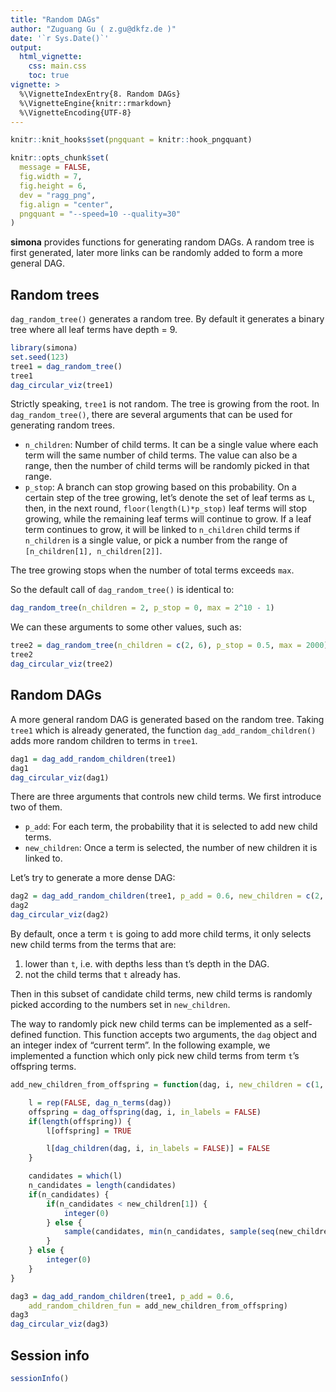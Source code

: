 ```yaml
---
title: "Random DAGs"
author: "Zuguang Gu ( z.gu@dkfz.de )"
date: '`r Sys.Date()`'
output: 
  html_vignette:
    css: main.css
    toc: true
vignette: >
  %\VignetteIndexEntry{8. Random DAGs}
  %\VignetteEngine{knitr::rmarkdown}
  %\VignetteEncoding{UTF-8}
---
```


```r
knitr::knit_hooks$set(pngquant = knitr::hook_pngquant)

knitr::opts_chunk$set(
  message = FALSE,
  fig.width = 7,
  fig.height = 6,
  dev = "ragg_png",
  fig.align = "center",
  pngquant = "--speed=10 --quality=30"
)
```

**simona** provides functions for generating random DAGs. A random tree
is first generated, later more links can be randomly added to form a more general DAG.

## Random trees

`dag_random_tree()` generates a random tree. By default it generates
a binary tree where all leaf terms have depth = 9.

```r
library(simona)
set.seed(123)
tree1 = dag_random_tree()
tree1
dag_circular_viz(tree1)
```

Strictly speaking, `tree1` is not random. The tree is growing from the root.
In `dag_random_tree()`, there are several arguments that can be used for
generating random trees.

- `n_children`: Number of child terms. It can be a single value where each term will
  the same number of child terms. The value can also be a range, then the number of
  child terms will be randomly picked in that range.
- `p_stop`: A branch can stop growing based on this probability. On a certain step
   of the tree growing, let's denote the set of leaf terms as `L`, then, in the next round,
   `floor(length(L)*p_stop)` leaf terms will stop growing, while the remaining leaf terms will
   continue to grow. If a leaf term continues to grow, it will be linked to `n_children` child
   terms if `n_children` is a single value, or pick a number from the range of `[n_children[1], n_children[2]]`.

The tree growing stops when the number of total terms exceeds `max`.

So the default call of `dag_random_tree()` is identical to:

```r
dag_random_tree(n_children = 2, p_stop = 0, max = 2^10 - 1)
```

We can these arguments to some other values, such as:

```r
tree2 = dag_random_tree(n_children = c(2, 6), p_stop = 0.5, max = 2000)
tree2
dag_circular_viz(tree2)
```

## Random DAGs

A more general random DAG is generated based on the random tree. Taking `tree1` which is already generated,
the function `dag_add_random_children()` adds more random children to terms in `tree1`.

```r
dag1 = dag_add_random_children(tree1)
dag1
dag_circular_viz(dag1)
```

There are three arguments that controls new child terms. We first introduce two of them.

- `p_add`: For each term, the probability that it is selected to add new child terms.
- `new_children`: Once a term is selected, the number of new children it is linked to.

Let's try to generate a more dense DAG:

```r
dag2 = dag_add_random_children(tree1, p_add = 0.6, new_children = c(2, 8))
dag2
dag_circular_viz(dag2)
```

By default, once a term `t` is going to add more child terms, it only selects new child terms from
the terms that are:

1. lower than `t`, i.e. with depths less than t's depth in the DAG.
2. not the child terms that `t` already has.

Then in this subset of candidate child terms, new child terms is randomly picked according to the numbers set in `new_children`.


The way to randomly pick new child terms can be implemented as a self-defined function. This function
accepts two arguments, the `dag` object and an integer index of "current term". In the following example,
we implemented a function which only pick new child terms from term `t`'s offspring terms.

```r
add_new_children_from_offspring = function(dag, i, new_children = c(1, 8)) {

    l = rep(FALSE, dag_n_terms(dag))
    offspring = dag_offspring(dag, i, in_labels = FALSE)
    if(length(offspring)) {
        l[offspring] = TRUE

        l[dag_children(dag, i, in_labels = FALSE)] = FALSE
    }

    candidates = which(l)
    n_candidates = length(candidates)
    if(n_candidates) {
        if(n_candidates < new_children[1]) {
            integer(0)
        } else {
            sample(candidates, min(n_candidates, sample(seq(new_children[1], new_children[2]), 1)))
        }
    } else {
        integer(0)
    }  
}

dag3 = dag_add_random_children(tree1, p_add = 0.6,
    add_random_children_fun = add_new_children_from_offspring)
dag3
dag_circular_viz(dag3)
```


## Session info

```r
sessionInfo()
```


<script src="jquery.min.js"></script>
<script src="jquery.sticky.js"></script>
<script>
$(document).ready(function(){
    $("#TOC").sticky({
        topSpacing: 0,
        zIndex:1000    
    })
    $("#TOC").on("sticky-start", function() {

        $("<p style='font-size:1.2em; padding-left:4px;'><a id='TOC-click'>Table of Content</a></p>").insertBefore($("#TOC ul:first-child"));
        $("#TOC-click").hover(function() {
            $(this).css("color", "#0033dd").css("cursor", "pointer");
            $("#TOC").children().first().next().show();
            $("#TOC").hover(function() {
                $(this).children().first().next().show();
            }, function() {
                $(this).children().first().next().hide();
                $("body").off("hover", "#TOC");
            })
        }, function() {
            $(this).css("color", "#0033dd");
        })
        $("#TOC").children().first().next().hide();

    })
    $("#TOC").on("sticky-end", function() {
        $("#TOC").children().first().remove();
        $("#TOC").children().first().show();
    })
});
</script>


